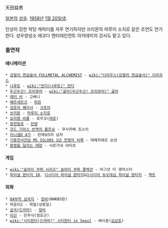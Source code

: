 天田益男

[[일본]]의 [[성우]]. [[1958년]] [[1월 20일]]생.

인상이 강한 악당 캐릭터를 자주 연기하지만 쓰리몬의 마루이 소지로 같은 조연도 연기한다. 성우양성소 에코다 엔터테인먼트 아카데미의 강사도 맡고 있다.

=== 출연작 ===
==== 애니메이션 ====
 * [[강철의 연금술사 FULLMETAL ALCHEMIST]] - [[wiki:"다리우스(강철의 연금술사)" 다리우스]]
 * [[나루토]] - [[wiki:"만다(나루토)" 만다]]
 * [[두근두근! 프리큐어]] - [[wiki:"굴라(두근두근! 프리큐어)" 굴라]]
 * [[레터 비]] - 고베니
 * [[베르세르크]] - [[피핀]]
 * [[성흔의 퀘이사]] - [[크로아]]
 * [[쓰리몬]] - [[마루이 소지로]]
 * [[요리왕 비룡]] - 로우코([[여포]])
 * [[창천항로]] - [[안량]]
 * [[코드 기아스 반역의 를르슈]] - 쿠사카베 죠스이
 * [[이니셜D 4기]] - 란에보5의 남자
 * [[기동전사건담 MS IGLOOS 1년 전쟁의 비록]] - 데메지에르 손넨
 * [[환영을 달리는 태양]] - 시로가네 야타로

==== 게임 ====
 * [[wiki:"슬라이 쿠퍼 시리즈" 슬라이 쿠퍼 콜렉션]] - 머그샷 더 갱마스터
 * [[파이널 판타지 10]], [[디시디아 파이널 판타지]]&[[디시디아 듀오데심 파이널 판타지]] - [[젝트]]

==== 외화 ====
 * [[84부작 삼국지]] - [[장비]](NHKBS판)
 * 마음이2 - 혁필(성동일)
 * [[삼국(드라마)]] - [[장비]]
 * [[이산]] - 민주식(정호근)
 * [[wiki:"시티헌터(드라마)" 시티헌터 in Seoul]] - 배식중([[김상호]])

